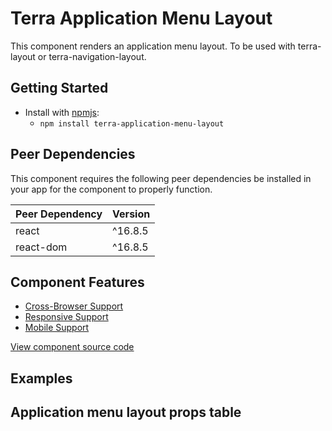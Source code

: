 


<Badge />

# Terra Application Menu Layout

This component renders an application menu layout. To be used with terra-layout or terra-navigation-layout.

## Getting Started

- Install with [npmjs](https://www.npmjs.com):
  - `npm install terra-application-menu-layout`

<!-- AUTO-GENERATED-CONTENT:START Peer Dependencies -->
## Peer Dependencies

This component requires the following peer dependencies be installed in your app for the component to properly function.

| Peer Dependency | Version |
|-|-|
| react | ^16.8.5 |
| react-dom | ^16.8.5 |

<!-- AUTO-GENERATED-CONTENT:END -->

## Component Features
* [Cross-Browser Support](https://engineering.cerner.com/terra-ui/contributing/terra-ui/component-standards#cross-browser-support)
* [Responsive Support](https://engineering.cerner.com/terra-ui/contributing/terra-ui/component-standards#responsive-support)
* [Mobile Support](https://engineering.cerner.com/terra-ui/contributing/terra-ui/component-standards#mobile-support)

[View component source code](https://github.com/cerner/terra-framework/tree/master/packages/terra-application-menu-layout)

## Examples
<MenuWireframe />

## Application menu layout props table
<MenuLayoutPropsTable />
